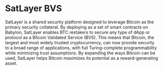# SatLayer BVS

SatLayer is a shared security platform designed to leverage Bitcoin as the primary security collateral.
By deploying as a set of smart contracts on Babylon,
SatLayer enables BTC restakers to secure any type of dApp or protocol as a Bitcoin Validated Service
(BVS).
This means that Bitcoin, the largest and most widely trusted cryptocurrency,
can now provide security to a broad range of applications,
with full Turing-complete programmability while minimizing trust assumptions.
By expanding the ways Bitcoin can be used, SatLayer helps Bitcoin maximizes its potential as a reward-generating asset.
